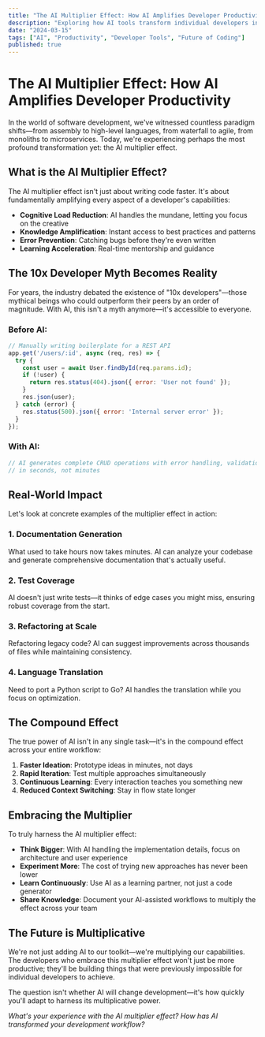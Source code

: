 ```yaml
---
title: "The AI Multiplier Effect: How AI Amplifies Developer Productivity"
description: "Exploring how AI tools transform individual developers into productivity powerhouses, multiplying their output and capabilities across the entire development lifecycle."
date: "2024-03-15"
tags: ["AI", "Productivity", "Developer Tools", "Future of Coding"]
published: true
---
```


# The AI Multiplier Effect: How AI Amplifies Developer Productivity

In the world of software development, we've witnessed countless paradigm shifts—from assembly to high-level languages, from waterfall to agile, from monoliths to microservices. Today, we're experiencing perhaps the most profound transformation yet: the AI multiplier effect.

## What is the AI Multiplier Effect?

The AI multiplier effect isn't just about writing code faster. It's about fundamentally amplifying every aspect of a developer's capabilities:

- **Cognitive Load Reduction**: AI handles the mundane, letting you focus on the creative
- **Knowledge Amplification**: Instant access to best practices and patterns
- **Error Prevention**: Catching bugs before they're even written
- **Learning Acceleration**: Real-time mentorship and guidance

## The 10x Developer Myth Becomes Reality

For years, the industry debated the existence of "10x developers"—those mythical beings who could outperform their peers by an order of magnitude. With AI, this isn't a myth anymore—it's accessible to everyone.

### Before AI:
```javascript
// Manually writing boilerplate for a REST API
app.get('/users/:id', async (req, res) => {
  try {
    const user = await User.findById(req.params.id);
    if (!user) {
      return res.status(404).json({ error: 'User not found' });
    }
    res.json(user);
  } catch (error) {
    res.status(500).json({ error: 'Internal server error' });
  }
});
```

### With AI:
```javascript
// AI generates complete CRUD operations with error handling, validation, and best practices
// in seconds, not minutes
```

## Real-World Impact

Let's look at concrete examples of the multiplier effect in action:

### 1. Documentation Generation
What used to take hours now takes minutes. AI can analyze your codebase and generate comprehensive documentation that's actually useful.

### 2. Test Coverage
AI doesn't just write tests—it thinks of edge cases you might miss, ensuring robust coverage from the start.

### 3. Refactoring at Scale
Refactoring legacy code? AI can suggest improvements across thousands of files while maintaining consistency.

### 4. Language Translation
Need to port a Python script to Go? AI handles the translation while you focus on optimization.

## The Compound Effect

The true power of AI isn't in any single task—it's in the compound effect across your entire workflow:

1. **Faster Ideation**: Prototype ideas in minutes, not days
2. **Rapid Iteration**: Test multiple approaches simultaneously
3. **Continuous Learning**: Every interaction teaches you something new
4. **Reduced Context Switching**: Stay in flow state longer

## Embracing the Multiplier

To truly harness the AI multiplier effect:

- **Think Bigger**: With AI handling the implementation details, focus on architecture and user experience
- **Experiment More**: The cost of trying new approaches has never been lower
- **Learn Continuously**: Use AI as a learning partner, not just a code generator
- **Share Knowledge**: Document your AI-assisted workflows to multiply the effect across your team

## The Future is Multiplicative

We're not just adding AI to our toolkit—we're multiplying our capabilities. The developers who embrace this multiplier effect won't just be more productive; they'll be building things that were previously impossible for individual developers to achieve.

The question isn't whether AI will change development—it's how quickly you'll adapt to harness its multiplicative power.

*What's your experience with the AI multiplier effect? How has AI transformed your development workflow?*